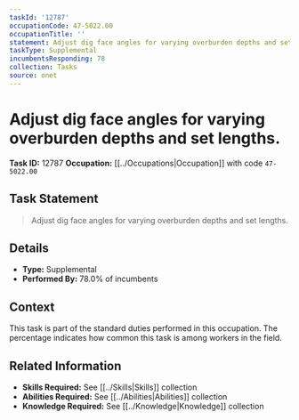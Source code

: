 ```yaml
---
taskId: '12787'
occupationCode: 47-5022.00
occupationTitle: ''
statement: Adjust dig face angles for varying overburden depths and set lengths.
taskType: Supplemental
incumbentsResponding: 78
collection: Tasks
source: onet
---
```

# Adjust dig face angles for varying overburden depths and set lengths.

**Task ID:** 12787
**Occupation:** [[../Occupations|Occupation]] with code `47-5022.00`

## Task Statement

> Adjust dig face angles for varying overburden depths and set lengths.

## Details

- **Type:** Supplemental
- **Performed By:** 78.0% of incumbents

## Context

This task is part of the standard duties performed in this occupation. The percentage indicates how common this task is among workers in the field.

## Related Information

- **Skills Required:** See [[../Skills|Skills]] collection
- **Abilities Required:** See [[../Abilities|Abilities]] collection
- **Knowledge Required:** See [[../Knowledge|Knowledge]] collection
